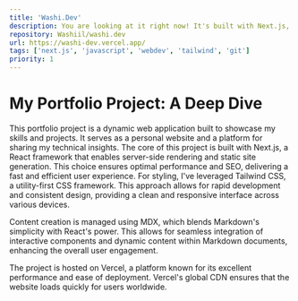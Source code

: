 ```yaml
---
title: 'Washi.Dev'
description: You are looking at it right now! It's built with Next.js, TailwindCSS, MDX, and currently hosted on Vercel. I started this project as motivation to learn Next.js and react and so far it has gone amazing! I've been loving the developer experience.
repository: Washiil/washi.dev
url: https://washi-dev.vercel.app/
tags: ['next.js', 'javascript', 'webdev', 'tailwind', 'git']
priority: 1
---
```


# My Portfolio Project: A Deep Dive

<p>This portfolio project is a dynamic web application built to showcase my skills and projects. It serves as a personal website and a platform for sharing my technical insights.
The core of this project is built with Next.js, a React framework that enables server-side rendering and static site generation. This choice ensures optimal performance and SEO, delivering a fast and efficient user experience.
For styling, I've leveraged Tailwind CSS, a utility-first CSS framework. This approach allows for rapid development and consistent design, providing a clean and responsive interface across various devices.</p>

<p>Content creation is managed using MDX, which blends Markdown's simplicity with React's power. This allows for seamless integration of interactive components and dynamic content within Markdown documents, enhancing the overall user engagement.</p>

<p>The project is hosted on Vercel, a platform known for its excellent performance and ease of deployment. Vercel's global CDN ensures that the website loads quickly for users worldwide.</p>
